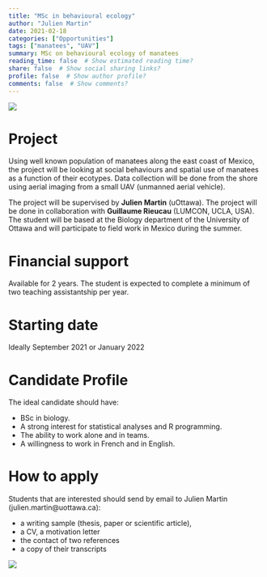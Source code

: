 ```yaml
---
title: "MSc in behavioural ecology"
author: "Julien Martin"
date: 2021-02-18
categories: ["Opportunities"]
tags: ["manatees", "UAV"]
summary: MSc on behavioural ecology of manatees
reading_time: false  # Show estimated reading time?
share: false  # Show social sharing links?
profile: false  # Show author profile?
comments: false  # Show comments?
---
```


![](YBmarmot.jpg)

# Project
Using well known population of manatees along the east coast of Mexico, the project will be looking at social behaviours and spatial use of manatees as a function of their ecotypes. Data collection will be done from the shore using aerial imaging from a small UAV (unmanned aerial vehicle).  

The project will be supervised by **Julien Martin** (uOttawa). The project will be done in collaboration with **Guillaume Rieucau** (LUMCON, UCLA, USA). The student will be based at the Biology department of the University of Ottawa and will participate to field work in Mexico during the summer. 

# Financial support
Available for 2 years. The student is expected to complete a minimum of two teaching assistantship per year.

# Starting date

Ideally September 2021 or January 2022

# Candidate Profile
The ideal candidate should have: 

- BSc in biology.
- A strong interest for statistical analyses and R programming.
- The ability to work alone and in teams.
- A willingness to work in French and in English.

# How to apply
Students that are interested should send by email to Julien Martin (julien.martin@uottawa.ca):

- a writing sample (thesis, paper or scientific article),
- a CV, a motivation letter
- the contact of two references
- a copy of their transcripts

![](YBmarmot.jpg)